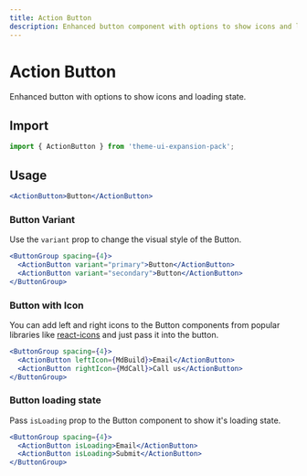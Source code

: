 ```yaml
---
title: Action Button
description: Enhanced button component with options to show icons and loading state
---
```


# Action Button

Enhanced button with options to show icons and loading state.

## Import

```js
import { ActionButton } from 'theme-ui-expansion-pack';
```

## Usage

```jsx live=true
<ActionButton>Button</ActionButton>
```

### Button Variant

Use the `variant` prop to change the visual style of the Button.

```jsx live=true
<ButtonGroup spacing={4}>
  <ActionButton variant="primary">Button</ActionButton>
  <ActionButton variant="secondary">Button</ActionButton>
</ButtonGroup>
```

### Button with Icon

You can add left and right icons to the Button components from popular libraries like
[react-icons](https://react-icons.netlify.com) and just pass it into the button.

```jsx live=true
<ButtonGroup spacing={4}>
  <ActionButton leftIcon={MdBuild}>Email</ActionButton>
  <ActionButton rightIcon={MdCall}>Call us</ActionButton>
</ButtonGroup>
```

### Button loading state

Pass `isLoading` prop to the Button component to show it's loading state.

```jsx live=true
<ButtonGroup spacing={4}>
  <ActionButton isLoading>Email</ActionButton>
  <ActionButton isLoading>Submit</ActionButton>
</ButtonGroup>
```
